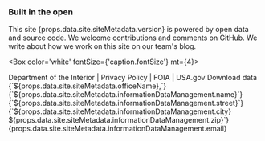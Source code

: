 <Box component='Footer' display="flex" alignItems="center" bgcolor="info.dark" pt={4} pb={4}>
<Container maxWidth="lg">

<Grid container>
<Grid item xs={12} sm={2}>
  <Box p={4}>
    <DoiLogoImg></DoiLogoImg>
  </Box>
</Grid>
<Grid item xs={12} sm={6}>
<Box color="white">

### Built in the open

<Box>
This site {props.data.site.siteMetadata.version} is powered by <Link href='https://revenuedata.doi.gov/downloads' style={{color:'white'}}>open data</Link> and 
<Link href='https://github.com/ONRR/doi-extractives-data/' style={{color:'white'}}>source code</Link>. We welcome contributions 
and comments on <Link href='https://github.com/ONRR/doi-extractives-data/issues/new' style={{color:'white'}}>GitHub</Link>. We write about how we work on this 
site on <Link href='https://revenuedata.doi.gov/blog' style={{color:'white'}}>our team's blog</Link>.
</Box>

<Box color='white' fontSize={'caption.fontSize'} mt={4}>
<Link href='https://www.doi.gov/' style={{color:'white'}}>Department of the Interior</Link> | 
<Link href='https://www.doi.gov/privacy' style={{color:'white'}}>Privacy Policy</Link> | 
<Link href='https://www.doi.gov/foia' style={{color:'white'}}>FOIA</Link> | 
<Link href='https://www.usa.gov/' style={{color:'white'}}>USA.gov</Link>
</Box>

</Box>
</Grid>
<Grid item xs={12} sm={4}>
<Box color='white' borderBottom={1} pb={2}>
<Link href='/downloads/' style={{color:'white'}} linkType='DownloadBase'>Download data</Link>
</Box>
<Box pt={4} color='white' fontSize={'caption.fontSize'}>
{`${props.data.site.siteMetadata.officeName},`}<br />
{`${props.data.site.siteMetadata.informationDataManagement.name}`}<br />
{`${props.data.site.siteMetadata.informationDataManagement.street}`}<br />
{`${props.data.site.siteMetadata.informationDataManagement.city} ${props.data.site.siteMetadata.informationDataManagement.zip}`}<br />
<Link href={`mailto:${props.data.site.siteMetadata.informationDataManagement.email}`} style={{color:'white'}}>
{props.data.site.siteMetadata.informationDataManagement.email}
</Link>
</Box>
</Grid>
</Grid>

</Container>
</Box>

